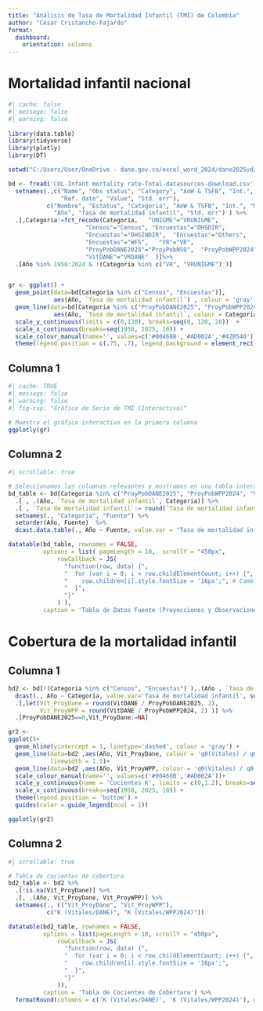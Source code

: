 ---
title: "Análisis de Tasa de Mortalidad Infantil (TMI) de Colombia"
author: "César Cristancho-Fajardo"
format: 
  dashboard:
    orientation: columns
---

# Mortalidad infantil nacional

```{r}
#| cache: false
#| message: false
#| warning: false
 
library(data.table)
library(tidyverse)
library(plotly)
library(DT)

setwd("C:/Users/User/OneDrive - dane.gov.co/excel_word_2024/dane2025vd/calculo mortalidad infantil/q0v2paper")

bd <- fread('COL-Infant mortality rate-Total-datasources-download.csv') %>%
  setnames(.,c("Name", "Obs status", "Category", "AoW & TSFB", "Int.", "Method", 
               "Ref. date", "Value", "Std. err"),
           c("Nombre", "Estatus", "Categoria", "AoW & TSFB", "Int.", "Método", 
             "Año", "Tasa de mortalidad infantil", "Std. err") ) %>%
  .[,Categoria:=fct_recode(Categoria,   "UNIGME"="VRUNIGME", 
                      "Censos"="Census", "Encuestas"="DHSDIR", 
                      "Encuestas"="DHSINDIR",  "Encuestas"="Others", 
                      "Encuestas"="WFS",   "VR"="VR", 
                      "ProyPobDANE2025"="ProyPobNSO",  "ProyPobWPP2024"="ProyPobWPP2024", 
                      "VitDANE"="VRDANE"  )]%>%
  .[Año %in% 1950:2024 & !(Categoria %in% c("VR", "VRUNIGME") )] 


gr <- ggplot() +
  geom_point(data=bd[Categoria %in% c("Censos", "Encuestas")],
             aes(Año, `Tasa de mortalidad infantil`) , colour = 'gray') +
  geom_line(data=bd[Categoria %in% c("ProyPobDANE2025", "ProyPobWPP2024", "VitDANE")],
             aes(Año, `Tasa de mortalidad infantil`, colour = Categoria), linewidth = 1.5) +
  scale_y_continuous(limits = c(0,130), breaks=seq(0, 120, 20))  +
  scale_x_continuous(breaks=seq(1950, 2025, 10)) +
  scale_colour_manual(name='', values=c('#00468B','#AD002A','#42B540'))+
  theme(legend.position = c(.75, .7), legend.background = element_rect(fill = "transparent"))

```

## Columna 1 {width=60%}

```{r}
#| cache: TRUE
#| message: false
#| warning: false
#| fig-cap: "Gráfico de Serie de TMI (Interactivo)"

# Muestra el gráfico interactivo en la primera columna
ggplotly(gr)
```

## Columna 2 {width=40%}
```{r}
#| scrollable: true

# Seleccionamos las columnas relevantes y mostramos en una tabla interactiva
bd_table <- bd[Categoria %in% c("ProyPobDANE2025", "ProyPobWPP2024", "VitDANE")] %>% 
  .[ , .(Año, `Tasa de mortalidad infantil`, Categoria)] %>% 
  .[ , `Tasa de mortalidad infantil`:= round(`Tasa de mortalidad infantil`,2)] %>%
  setnames(., "Categoria", "Fuente") %>%
  setorder(Año, Fuente)  %>%
  dcast.data.table(., Año ~ Fuente, value.var = "Tasa de mortalidad infantil")

datatable(bd_table, rownames = FALSE,
          options = list( pageLength = 10,  scrollY = "450px",
              rowCallback = JS(
                "function(row, data) {",
                "  for (var i = 0; i < row.childElementCount; i++) {",
                "    row.children[i].style.fontSize = '16px';", # Cambia '10px' al tamaño deseado
                "  }",
                "}"
              ) ),
          caption = 'Tabla de Datos Fuente (Proyecciones y Observaciones)') 
```




# Cobertura de la mortalidad infantil

## Columna 1 {width=60%}

```{r}

bd2 <- bd[!(Categoria %in% c("Censos", "Encuestas") ),.(Año , `Tasa de mortalidad infantil`, Categoria)] %>%
  dcast(., Año ~ Categoria, value.var='Tasa de mortalidad infantil', sum) %>%
  .[,let(Vit_ProyDane = round(VitDANE / ProyPobDANE2025, 2),
         Vit_ProyWPP = round(VitDANE / ProyPobWPP2024, 2) )] %>%
  .[ProyPobDANE2025==0,Vit_ProyDane:=NA]

gr2 <-
ggplot()+
  geom_hline(yintercept = 1, linetype='dashed', colour = 'gray') +
  geom_line(data=bd2 ,aes(Año, Vit_ProyDane, colour = 'q0(Vitales) / q0(Proyección DANE)'),
            linewidth = 1.5)+ 
  geom_line(data=bd2 ,aes(Año, Vit_ProyWPP, colour = 'q0(Vitales) / q0(Proyección WPP2024)'), linewidth = 1.5) +
  scale_colour_manual(name='', values=c('#00468B','#AD002A'))+
  scale_y_continuous(name = 'Cocientes K', limits = c(0,1.2), breaks=seq(0,1.2,.2))+
  scale_x_continuous(breaks=seq(1950, 2025, 10)) +
  theme(legend.position = 'bottom') +
  guides(color = guide_legend(ncol = 1))

ggplotly(gr2)
```

## Columna 2 {width=40%}
```{r}
#| scrollable: true

# Tabla de cocientes de cobertura
bd2_table <- bd2 %>%
  .[!is.na(Vit_ProyDane)] %>%
  .[, .(Año, Vit_ProyDane, Vit_ProyWPP)] %>%
  setnames(., c("Vit_ProyDane", "Vit_ProyWPP"), 
           c("K (Vitales/DANE)", "K (Vitales/WPP2024)"))

datatable(bd2_table, rownames = FALSE,
          options = list(pageLength = 10, scrollY = "450px",
              rowCallback = JS(
                "function(row, data) {",
                "  for (var i = 0; i < row.childElementCount; i++) {",
                "    row.children[i].style.fontSize = '16px';",
                "  }",
                "}"
              )),
          caption = 'Tabla de Cocientes de Cobertura') %>%
  formatRound(columns = c('K (Vitales/DANE)', 'K (Vitales/WPP2024)'), digits = 2)
```
